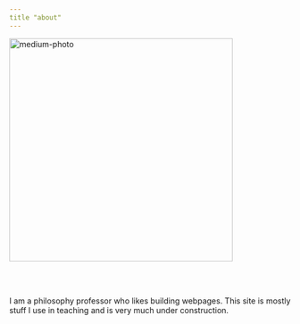 ```yaml
---
title "about"
---
```


![medium-photo](images/02.jpg){width=400px} \



<br><br>

I am a philosophy professor who likes building webpages. This site is mostly stuff I use in teaching and is very much under construction.